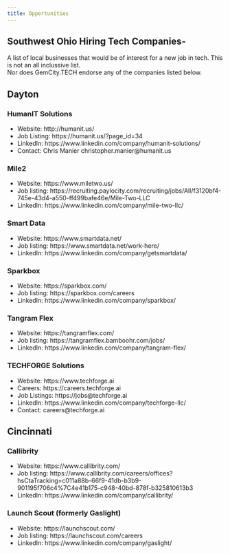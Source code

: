 ```yaml
---
title: Oppertunities
---
```


## Southwest Ohio Hiring Tech Companies- 

A list of local businesses that would be of interest for a new job in tech.  This is not an all inclussive list.  
Nor does GemCity.TECH endorse any of the companies listed below.

## Dayton


### HumanIT Solutions

* Website: http://humanit.us/
* Job Listing: https://humanit.us/?page_id=34
* LinkedIn: https://www.linkedin.com/company/humanit-solutions/
* Contact: Chris Manier christopher.manier@humanit.us

### Mile2

* Website: https://www.miletwo.us/
* Job listing: https://recruiting.paylocity.com/recruiting/jobs/All/f3120bf4-745e-43d4-a550-ff499bafe46e/Mile-Two-LLC
* LinkedIn: https://www.linkedin.com/company/mile-two-llc/

### Smart Data

* Website: https://www.smartdata.net/
* Job listing: https://www.smartdata.net/work-here/
* LinkedIn: https://www.linkedin.com/company/getsmartdata/

### Sparkbox

* Website: https://sparkbox.com/
* Job listing: https://sparkbox.com/careers
* LinkedIn: https://www.linkedin.com/company/sparkbox/

### Tangram Flex

* Website: https://tangramflex.com/
* Job listing: https://tangramflex.bamboohr.com/jobs/
* LinkedIn: https://www.linkedin.com/company/tangram-flex/

### TECHFORGE Solutions

* Website: https://www.techforge.ai
* Careers: https://careers.techforge.ai 
* Job Listings: https://jobs@techforge.ai
* LinkedIn: https://www.linkedin.com/company/techforge-llc/ 
* Contact: careers@techforge.ai 

## Cincinnati


### Callibrity

* Website: https://www.callibrity.com/
* Job listing: https://www.callibrity.com/careers/offices?hsCtaTracking=c011a88b-66f9-41db-b3b9-901195f706c4%7C4e41b175-c948-40bd-878f-b325810613b3
* LinkedIn: https://www.linkedin.com/company/callibrity/

### Launch Scout (formerly Gaslight)

* Website: https://launchscout.com/ 
* Job listing: https://launchscout.com/careers 
* LinkedIn: https://www.linkedin.com/company/gaslight/

